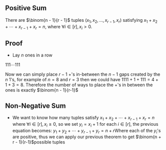 == Positive Sum ==
There are <math display="inline">\binom{n - 1}{r - 1}</math> tuples <math display="inline">\left( x_{1} , x_{2} , \dotsc  , x_{r - 1} , x_{r} \right)</math> satisfying <math display="inline">x_{1}  +  x_{2}  +  \dotsb   +  x_{r - 1}  +  x_{r} = n</math>, where <math display="inline">\forall i \in \left[ r \right], x_{i} > 0</math>.

== Proof ==

* Lay <math display="inline">n</math> ones in a row 
<math display="block">111 \dotsb 111</math>

Now we can simply place <math display="inline">r-1</math> <math display="inline">+</math>'s in-between the <math display="inline">n -1</math> gaps created by the <math display="inline">n</math> <math display="inline">1</math>'s, for example of <math display="inline">n = 8</math> and <math display="inline">r = 3</math> then we could have <math display="inline">1111 + 1 + 111 = 4 + 1 + 3 = 8</math>. Therefore the number of ways to place the <math display="inline">+</math>'s in between the ones is exactly <math display="block">\binom{n - 1}{r-1}</math>

== Non-Negative Sum ==

* We want to know how many tuples satisfy <math display="inline">x_{1}  +  x_{2}  +  \dotsb   +  x_{r - 1}  +  x_{r} = n</math> where <math display="inline">\forall i \in \left[ r \right], x_{i} \ge 0</math>, so we set <math>y_i = x_i + 1 </math> for each <math>i \in [ r ]</math>, the previous equation becomes: <math display="block">y_{1}  +  y_{2}  +  \dotsb   +  y_{r - 1}  +  y_{r} = n + r</math>Where each of the <math>y_i</math>'s are positive, thus we can apply our previous theorem to get <math display="block">\binom{n + r - 1}{r-1}</math>possible tuples
{{Knowledge Metadata|Combinatorics|Proposition}}